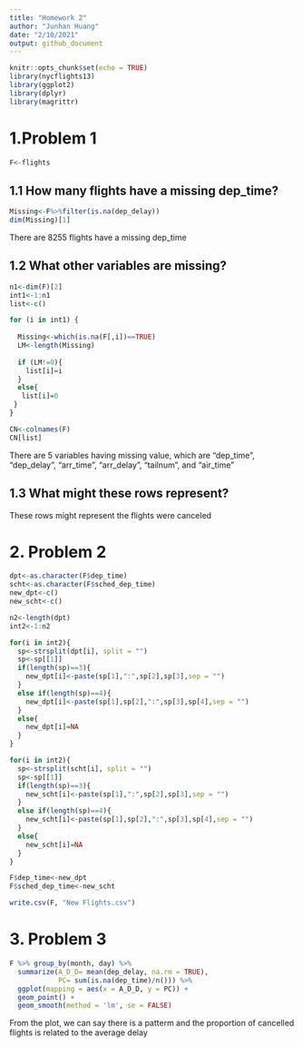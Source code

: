 ```yaml
---
title: "Homework 2"
author: "Junhan Huang"
date: "2/10/2021"
output: github_document
---
```


```r
knitr::opts_chunk$set(echo = TRUE)
library(nycflights13)
library(ggplot2)
library(dplyr)
library(magrittr)
```

# 1.Problem 1

```r
F<-flights
```

## 1.1 How many flights have a missing dep_time?

```r
Missing<-F%>%filter(is.na(dep_delay))
dim(Missing)[1]
```

There are 8255 flights have a missing dep_time

## 1.2 What other variables are missing?
```r
n1<-dim(F)[2]
int1<-1:n1
list<-c()

for (i in int1) {
  
  Missing<-which(is.na(F[,i])==TRUE)
  LM<-length(Missing)
  
  if (LM!=0){
    list[i]=i
  }
  else{
   list[i]=0
 }
}

CN<-colnames(F)
CN[list]
```

There are 5 variables having missing value, which are "dep_time", "dep_delay", "arr_time", "arr_delay", "tailnum", and "air_time" 


## 1.3 What might these rows represent?

These rows might represent the flights were canceled

# 2. Problem 2
```r
dpt<-as.character(F$dep_time)
scht<-as.character(F$sched_dep_time)
new_dpt<-c()
new_scht<-c()

n2<-length(dpt)
int2<-1:n2

for(i in int2){
  sp<-strsplit(dpt[i], split = "")
  sp<-sp[[1]]
  if(length(sp)==3){
    new_dpt[i]<-paste(sp[1],":",sp[2],sp[3],sep = "")
  }
  else if(length(sp)==4){
    new_dpt[i]<-paste(sp[1],sp[2],":",sp[3],sp[4],sep = "")
  }
  else{
    new_dpt[i]=NA
  }
}

for(i in int2){
  sp<-strsplit(scht[i], split = "")
  sp<-sp[[1]]
  if(length(sp)==3){
    new_scht[i]<-paste(sp[1],":",sp[2],sp[3],sep = "")
  }
  else if(length(sp)==4){
    new_scht[i]<-paste(sp[1],sp[2],":",sp[3],sp[4],sep = "")
  }
  else{
    new_scht[i]=NA
  }
}

F$dep_time<-new_dpt
F$sched_dep_time<-new_scht

write.csv(F, "New Flights.csv")

```

# 3. Problem 3

```r
F %>% group_by(month, day) %>%
  summarize(A_D_D= mean(dep_delay, na.rm = TRUE),
            PC= sum(is.na(dep_time)/n())) %>%
  ggplot(mapping = aes(x = A_D_D, y = PC)) +
  geom_point() +
  geom_smooth(method = 'lm', se = FALSE)

```

From the plot, we can say there is a patterm and the proportion of cancelled flights is related to the average delay
